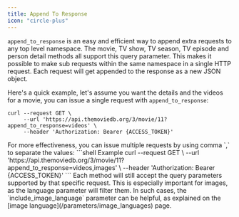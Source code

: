 ```yaml
---
title: Append To Response
icon: "circle-plus"
---
```

`append_to_response` is an easy and efficient way to append extra requests to any top level namespace. 
The movie, TV show, TV season, TV episode and person detail methods all support this query parameter. 
This makes it possible to make sub requests within the same namespace in a single HTTP request. 
Each request will get appended to the response as a new JSON object.

Here's a quick example,
let's assume you want the details and the videos for a movie,  you can issue a single request with `append_to_response`:
```shell Example
curl --request GET \
     --url 'https://api.themoviedb.org/3/movie/11?append_to_response=videos' \
     --header 'Authorization: Bearer {ACCESS_TOKEN}'
```
<Tip>
For more effectiveness, you can issue multiple requests by using comma `,` to separate the values:
```shell Example
curl --request GET \
     --url 'https://api.themoviedb.org/3/movie/11?append_to_response=videos,images' \
     --header 'Authorization: Bearer {ACCESS_TOKEN}'
```
</Tip>
<Info>
Each method will still accept the query parameters supported by that specific request. This is especially important for images, as the language parameter will filter them. In such cases, the `include_image_language` parameter can be helpful, as explained on the [image language](/parameters/image_languages) page.
</Info>